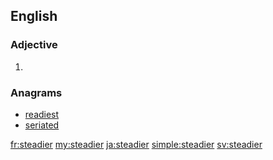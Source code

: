 ==English==

===Adjective===
{{head|en}}

# {{en-comparative of|steady}}

===Anagrams===
* [[readiest#English|readiest]]
* [[seriated#English|seriated]]

[[fr:steadier]]
[[my:steadier]]
[[ja:steadier]]
[[simple:steadier]]
[[sv:steadier]]